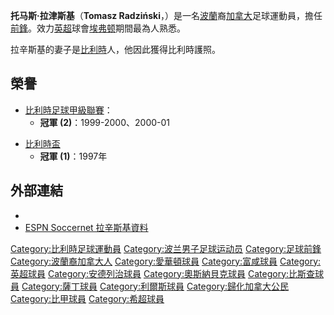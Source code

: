 {{noteta
|G1=EPL
|G2=Football
|G3=uefa
|T=zh-hans:托马斯·拉津斯基;zh-hk:湯馬士·拉辛斯基;zh-tw:托馬斯·拉津斯基;
|1=zh-hans:拉津斯基;zh-hk:拉辛斯基;zh-tw:拉津斯基;
|2=zh-hans:托马斯;zh-hk:湯馬士;zh-tw:托馬斯;
|3=zh-hans:奥斯纳布吕克;zh-hk:奧斯納貝克;zh-tw:奧斯納布魯克;
|4=zh-hans:热米纳尔比尔肖特;zh-hk:比斯查;zh-tw:比爾肖特;
}}
{{Football player infobox
| playername = 托马斯·拉津斯基<br/>''Tomasz Radziński''
| fullname = Tomasz Radziński
| image = File:Tomasz Radzinski 2004.jpg
| image_size = 200
| dateofbirth = {{birth date and age|1973|12|14}}
| cityofbirth = [[波茲南|波茲南]]
| countryofbirth = [[波蘭|波蘭]]
| height = {{height|m=1.74}}
| currentclub = 
| clubnumber = 
| position = [[前鋒_(足球)|前鋒]]
| youthyears1 = –
| youthclubs1 = {{tsl|en|Cuiavia Inowrocław|}}
| youthyears2 = 1987–1990
| youthclubs2 = [[奥斯纳布吕克足球俱乐部|奧斯納貝克]]
| years1 = 1990–1993
| clubs1 = {{tsl|en|North York Rockets||紐約火箭}}
| caps1 = –
| goals1 = –
| years2 = 1994
| clubs2 = {{tsl|en|St. Catharines Roma||聖凱琳狼隊}}
| caps2 = –
| goals2 = –
| years3 = 1994–1998
| clubs3 = [[皇家比斯查安特衛普足球會|比斯查]]
| caps3 = 104
| goals3 = 42
| years4 = 1998–2001
| clubs4 = [[皇家安德列治體育會|安德列治]]
| caps4 = 77
| goals4 = 52
| years5 = 2001–2004
| clubs5 = [[埃弗顿足球俱乐部|埃弗顿]]
| caps5 = 91
| goals5 = 25
| years6 = 2004–2007
| clubs6 = [[富勒姆足球俱乐部|富勒姆]]
| caps6 = 103
| goals6 = 11
| years7 = 2007–2008
| clubs7 = [[薩丁斯柯達體育會|薩丁]]
| caps7 = 25
| goals7 = 14
| years8 = 2008–2012
| clubs8 = [[皇家利亞斯體育會|利亞斯]]
| caps8 = 86
| goals8 = 39
| years9 = 2012
| clubs9 = [[華斯蘭比華倫|華斯蘭比華倫]]
| caps9 = 14
| goals9 = 7
| totalcaps = 500
| totalgoals = 190
| nationalyears1 = 1994
| nationalteam1 = [[Canada_men's_national_under-23_soccer_team|加拿大U23]]
| nationalcaps1 = 3
| nationalgoals1 = 0
| nationalyears2 = 1995–2009
| nationalteam2 = [[加拿大國家男子足球隊|加拿大]]
| nationalcaps2 = 46
| nationalgoals2 = 10
| pcupdate = 2012年12月27日
| ntupdate = 2012年12月27日
}}
'''托马斯·拉津斯基'''（'''Tomasz Radziński'''，{{bd|1973年|12月14日|catidx=Radzinski, Tomasz}}）是一名[[波蘭|波蘭]]裔[[加拿大|加拿大]]足球運動員，擔任[[前鋒_(足球)|前鋒]]。效力[[英超|英超]]球會[[埃弗顿足球俱乐部|埃弗顿]]期間最為人熟悉。

拉辛斯基的妻子是[[比利時|比利時]]人，他因此獲得比利時護照。

==榮譽==
*[[比利時足球甲級聯賽|比利時足球甲級聯賽]]：
**'''冠軍 (2)'''：1999-2000、2000-01

*[[比利時盃|比利時盃]]
**'''冠軍 (1)'''：1997年

==外部連結==
*{{soccerbase|id=21842|name=拉辛斯基}}
*[http://soccernet.espn.go.com/player?id=7738&cc=4716 ESPN Soccernet 拉辛斯基資料] {{Wayback|url=http://soccernet.espn.go.com/player?id=7738&cc=4716 |date=20121014091538 }}

{{DEFAULTSORT:Radzinski, Tomasz}}

[[Category:比利時足球運動員|Category:比利時足球運動員]]
[[Category:波兰男子足球运动员|Category:波兰男子足球运动员]]
[[Category:足球前鋒|Category:足球前鋒]]
[[Category:波蘭裔加拿大人|Category:波蘭裔加拿大人]]
[[Category:愛華頓球員|Category:愛華頓球員]]
[[Category:富咸球員|Category:富咸球員]]
[[Category:英超球員|Category:英超球員]]
[[Category:安德列治球員|Category:安德列治球員]]
[[Category:奧斯納貝克球員|Category:奧斯納貝克球員]]
[[Category:比斯查球員|Category:比斯查球員]]
[[Category:薩丁球員|Category:薩丁球員]]
[[Category:利爾斯球員|Category:利爾斯球員]]
[[Category:歸化加拿大公民|Category:歸化加拿大公民]]
[[Category:比甲球員|Category:比甲球員]]
[[Category:希超球員|Category:希超球員]]